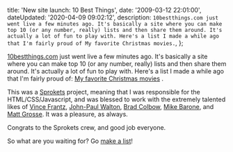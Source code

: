 

  title: 'New site launch: 10 Best Things',
  date: '2009-03-12 22:01:00',
  dateUpdated: '2020-04-09 09:02:12',
  description: `10bestthings.com just went live a few minutes ago. It's basically a site where you can make top 10 (or any number, really) lists and then share them around. It's actually a lot of fun to play with. Here's a list I made a while ago that I'm fairly proud of My favorite Christmas movies.`,
};

[10bestthings.com](http://10bestthings.com) just went live a few minutes ago. It's basically a site where you can make top 10 (or any number, really) lists and then share them around. It's actually a lot of fun to play with. Here's a list I made a while ago that I'm fairly proud of: [My favorite Christmas movies](http://www.10bestthings.com/list/52) .

This was a [Sprokets](http://sprokets.net) project, meaning that I was responsible for the HTML/CSS/Javascript, and was blessed to work with the extremely talented likes of [Vince Frantz](http://frantzid.com), [John-Paul Walton](http://schemestudio.com), [Brad Colbow](http://colbowdesign.com), [Mike Barone](http://www.nontoxicgroup.com/), and [Matt Grosse](http://www.mattgrosse.com). It was a pleasure, as always.

Congrats to the Sprokets crew, and good job everyone.

So what are you waiting for? Go [make a list](http://10bestthings.com)!
